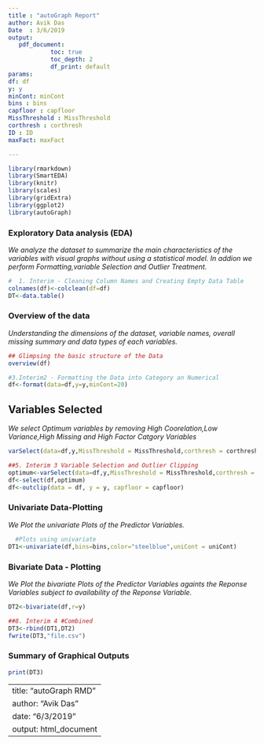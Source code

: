 ```yaml
---
title : "autoGraph Report"
author: Avik Das
Date  : 3/6/2019
output: 
   pdf_document:
            toc: true
            toc_depth: 2
            df_print: default
params:
df: df
y: y
minCont: minCont
bins : bins
capfloor : capfloor
MissThreshold : MissThreshold
corthresh : corthresh
ID : ID
maxFact: maxFact

---
```

  
```r
library(rmarkdown)
library(SmartEDA)
library(knitr)
library(scales)
library(gridExtra)
library(ggplot2)
library(autoGraph)

```


### Exploratory Data analysis (EDA)


*We analyze the dataset to summarize the main characteristics of the variables with visual graphs without using a statistical model. In addion we perform Formatting,variable Selection and Outlier Treatment.*


```r
#  1. Interim - Cleaning Column Names and Creating Empty Data Table
colnames(df)<-colclean(df=df)
DT<-data.table()
```


### Overview of the data


*Understanding the dimensions of the dataset, variable names, overall missing summary and data types of each variables.*


```r
## Glimpsing the basic structure of the Data
overview(df)
```


```r
#3.Interim2 - Formatting the Data into Category an Numerical
df<-format(data=df,y=y,minCont=20)

```


## Variables Selected


*We select Optimum variables by removing High Coorelation,Low Variance,High Missing and High Factor Catgory Variables*


```r
varSelect(data=df,y,MissThreshold = MissThreshold,corthresh = corthresh,maxFact = maxFact,ID=ID)
```


```r
##5. Interim 3 Variable Selection and Outlier Clipping
optimum<-varSelect(data=df,y,MissThreshold = MissThreshold,corthresh = corthresh,maxFact = maxFact,ID=ID)
df<-select(df,optimum)
df<-outclip(data = df, y = y, capfloor = capfloor)
```


### Univariate Data-Plotting


*We Plot the univariate  Plots of the Predictor Variables.*


```r
  #Plots using univariate
DT1<-univariate(df,bins=bins,color="steelblue",uniCont = uniCont)
```


### Bivariate Data - Plotting


*We Plot the bivariate Plots of the Predictor Variables againts the Reponse Variables subject to availability of the Reponse Variable.*


```r
DT2<-bivariate(df,r=y)
```


```r
##8. Interim 4 #Combined
DT3<-rbind(DT1,DT2)
fwrite(DT3,"file.csv")
```


### Summary of Graphical Outputs


```r
print(DT3)

```


---
title:  "autoGraph RMD"
author: "Avik Das"
date:   "6/3/2019"
output: html_document
---
